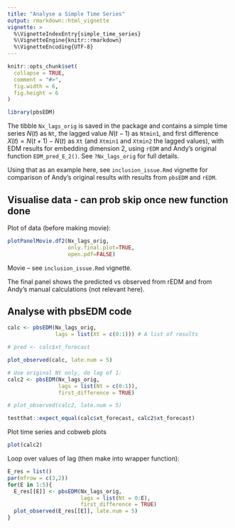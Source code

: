 ```yaml
---
title: "Analyse a Simple Time Series"
output: rmarkdown::html_vignette
vignette: >
  %\VignetteIndexEntry{simple_time_series}
  %\VignetteEngine{knitr::rmarkdown}
  %\VignetteEncoding{UTF-8}
---
```


```r
knitr::opts_chunk$set(
  collapse = TRUE,
  comment = "#>",
  fig.width = 6,
  fig.height = 6
)
```

```r
library(pbsEDM)
```

The tibble `Nx_lags_orig` is saved in the package and contains a simple time
series $N(t)$ as `Nt`, the lagged value $N(t-1)$ as `Ntmin1`, and first difference
$X(t) = N(t+1) - N(t)$ as `Xt` (and `Xtmin1` and `Xtmin2` the lagged values),
with EDM results for embedding dimension 2, using `rEDM` and Andy's original
function `EDM_pred_E_2()`. See `?Nx_lags_orig` for full details.

Using that as an example here, see `inclusion_issue.Rmd` vignette for comparison
of Andy's original results with results from `pbsEDM` and `rEDM`.

## Visualise data - can prob skip once new function done

Plot of data (before making movie):
```r
plotPanelMovie.df2(Nx_lags_orig,
                   only.final.plot=TRUE,
                   open.pdf=FALSE)
```

Movie -- see `inclusion_issue.Rmd` vignette.

The final panel shows the predicted vs observed from rEDM and from Andy's manual
calculations (not relevant here).

## Analyse with pbsEDM code

```r
calc <- pbsEDM(Nx_lags_orig,
               lags = list(Xt = c(0:1))) # A list of results

# pred <- calc$xt_forecast

plot_observed(calc, late.num = 5)
```

```r
# Use original Nt only, do lag of 1:
calc2 <- pbsEDM(Nx_lags_orig,
                lags = list(Nt = c(0:1)),
                first_difference = TRUE)

# plot_observed(calc2, late.num = 5)

testthat::expect_equal(calc$xt_forecast, calc2$xt_forecast)
```

Plot time series and cobweb plots

```r
plot(calc2)
```

Loop over values of lag (then make into wrapper function):
```r
E_res = list()
par(mfrow = c(3,2))
for(E in 1:5){
  E_res[[E]] <- pbsEDM(Nx_lags_orig,
                       lags = list(Nt = 0:E),
                       first_difference = TRUE)
  plot_observed(E_res[[E]], late.num = 5)
}

```
